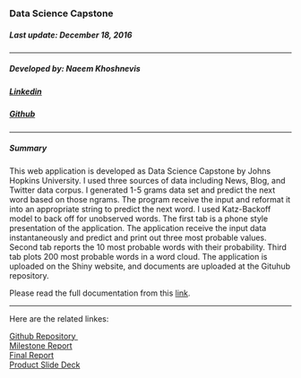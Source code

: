 ### Data Science Capstone
#####  Last update: December 18, 2016

-----------

##### Developed by: Naeem Khoshnevis
##### <a href="https://www.linkedin.com/in/datahacker">Linkedin</a>
##### <a href="https://github.com/Naeemkh">Github</a>


-----------

##### Summary

This web application is developed as Data Science Capstone by Johns Hopkins University. I used three sources of data including News, Blog, and Twitter data corpus. I generated 1-5 grams data set and predict the next word based on those ngrams. The program receive the input and reformat it into an appropriate string to predict the next word. I used Katz-Backoff model to back off for unobserved words. The first tab is a phone style presentation of the application. The application receive the input data instantaneously and predict and print out three most probable values. Second tab reports the 10 most probable words with their probability. Third tab plots 200 most probable words in a word cloud. 
The application is uploaded on the Shiny website, and documents are uploaded at the Gituhub repository.

Please read the full documentation from this <a href="https://rawgit.com/Naeemkh/DataScienceCapstone/master/full_documentation.html">link</a>.

-----------
Here are the related linkes:

<a href="https://github.com/Naeemkh/DataScienceCapstone"> Github Repository </a> \ \
<a href="https://rawgit.com/Naeemkh/DataScienceCapstone/master/FirstReport.html"> Milestone Report </a> \
<a href="https://rawgit.com/Naeemkh/DataScienceCapstone/master/full_documentation.html"> Final Report </a> \
<a href="http://rpubs.com/NaeemPub/238951"> Product Slide Deck </a> \







